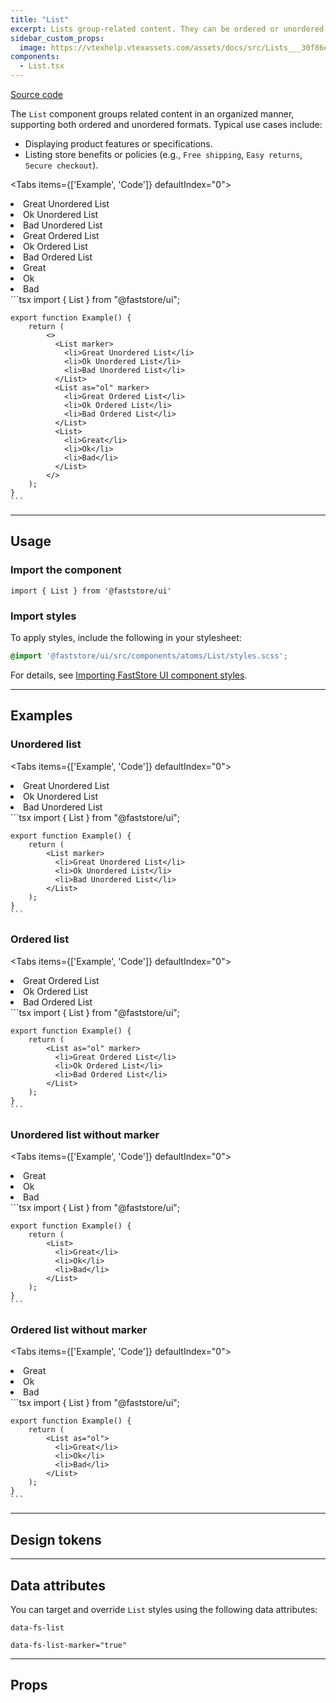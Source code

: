 ```yaml
---
title: "List"
excerpt: Lists group-related content. They can be ordered or unordered.
sidebar_custom_props:
  image: https://vtexhelp.vtexassets.com/assets/docs/src/Lists___30f86e23fa668d02441cd1173fc000a9.png
components:
  - List.tsx
---
```


[<i class="fa-brands fa-github"></i> Source code](https://github.com/vtex/faststore/tree/main/packages/components/src/atoms/List)

The `List` component groups related content in an organized manner, supporting both ordered and unordered formats. Typical use cases include:

- Displaying product features or specifications.
- Listing store benefits or policies (e.g., `Free shipping`, `Easy returns`, `Secure checkout`).

<Tabs items={['Example', 'Code']} defaultIndex="0">
  <Tab>
    <OverviewSection bigGap>
      <List marker>
        <li>Great Unordered List</li>
        <li>Ok Unordered List</li>
        <li>Bad Unordered List</li>
      </List>
      <List as="ol" marker>
        <li>Great Ordered List</li>
        <li>Ok Ordered List</li>
        <li>Bad Ordered List</li>
      </List>
      <List>
        <li>Great</li>
        <li>Ok</li>
        <li>Bad</li>
      </List>
    </OverviewSection>
  </Tab>
  <Tab>
    ```tsx
    import { List } from "@faststore/ui";

    export function Example() {
        return (
            <>
              <List marker>
                <li>Great Unordered List</li>
                <li>Ok Unordered List</li>
                <li>Bad Unordered List</li>
              </List>
              <List as="ol" marker>
                <li>Great Ordered List</li>
                <li>Ok Ordered List</li>
                <li>Bad Ordered List</li>
              </List>
              <List>
                <li>Great</li>
                <li>Ok</li>
                <li>Bad</li>
              </List>
            </>
        );
    }
    ```
  </Tab>
</Tabs>

---

## Usage

### Import the component

```tsx
import { List } from '@faststore/ui'
```

### Import styles

To apply styles, include the following in your stylesheet:

```scss
@import '@faststore/ui/src/components/atoms/List/styles.scss';
```

For details, see [Importing FastStore UI component styles](https://developers.vtex.com/docs/guides/faststore/using-themes-importing-ui-components-styles).

---

## Examples

### Unordered list

<Tabs items={['Example', 'Code']} defaultIndex="0">
  <Tab>
    <OverviewSection>
      <List marker>
        <li>Great Unordered List</li>
        <li>Ok Unordered List</li>
        <li>Bad Unordered List</li>
      </List>
    </OverviewSection>
  </Tab>
  <Tab>
    ```tsx
    import { List } from "@faststore/ui";

    export function Example() {
        return (
            <List marker>
              <li>Great Unordered List</li>
              <li>Ok Unordered List</li>
              <li>Bad Unordered List</li>
            </List>
        );
    }
    ```
  </Tab>
</Tabs>

### Ordered list

<Tabs items={['Example', 'Code']} defaultIndex="0">
  <Tab>
    <OverviewSection>
      <List as="ol" marker>
        <li>Great Ordered List</li>
        <li>Ok Ordered List</li>
        <li>Bad Ordered List</li>
      </List>
    </OverviewSection>
  </Tab>
  <Tab>
    ```tsx
    import { List } from "@faststore/ui";

    export function Example() {
        return (
            <List as="ol" marker>
              <li>Great Ordered List</li>
              <li>Ok Ordered List</li>
              <li>Bad Ordered List</li>
            </List>
        );
    }
    ```
  </Tab>
</Tabs>

### Unordered list without marker

<Tabs items={['Example', 'Code']} defaultIndex="0">
  <Tab>
    <OverviewSection>
      <List>
        <li>Great</li>
        <li>Ok</li>
        <li>Bad</li>
      </List>
    </OverviewSection>
  </Tab>
  <Tab>
    ```tsx
    import { List } from "@faststore/ui";

    export function Example() {
        return (
            <List>
              <li>Great</li>
              <li>Ok</li>
              <li>Bad</li>
            </List>
        );
    }
    ```
  </Tab>
</Tabs>

### Ordered list without marker

<Tabs items={['Example', 'Code']} defaultIndex="0">
  <Tab>
    <OverviewSection>
      <List as="ol">
        <li>Great</li>
        <li>Ok</li>
        <li>Bad</li>
      </List>
    </OverviewSection>
  </Tab>
  <Tab>
    ```tsx
    import { List } from "@faststore/ui";

    export function Example() {
        return (
            <List as="ol">
              <li>Great</li>
              <li>Ok</li>
              <li>Bad</li>
            </List>
        );
    }
    ```
  </Tab>
</Tabs>

---

## Design tokens

<TokenTable>
  <TokenRow token="--fs-list-style-unordered" value="initial" />
  <TokenRow token="--fs-list-style-ordered" value="decimal" />
</TokenTable>

---

## Data attributes

You can target and override `List` styles using the following data attributes:

`data-fs-list`

`data-fs-list-marker="true"`

---

## Props

<ComponentPropsSection component="List" />
